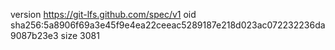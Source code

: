 version https://git-lfs.github.com/spec/v1
oid sha256:5a8906f69a3e45f9e4ea22ceeac5289187e218d023ac072232236da9087b23e3
size 3081
